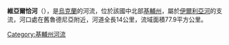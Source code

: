'''維亞爾恰河'''（{{lang-uk|Вялча}}），是[[烏克蘭|烏克蘭]]的河流，位於該國中北部[[基輔州|基輔州]]，屬於[[伊爾利亞河_(烏日河支流)|伊爾利亞河]]的支流，河口處在舊魯德尼亞附近，河道全長14公里，流域面積77.9平方公里。

{{DEFAULTSORT:Вялча}}
[[Category:基輔州河流|Category:基輔州河流]]


{{Ukraine-river-stub}}